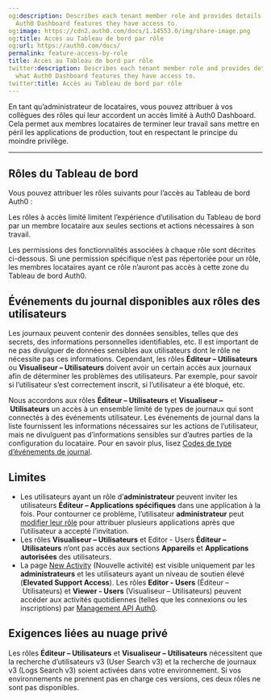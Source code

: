 ```yaml
---
og:description: Describes each tenant member role and provides details about what
  Auth0 Dashboard features they have access to.
og:image: https://cdn2.auth0.com/docs/1.14553.0/img/share-image.png
og:title: Accès au Tableau de bord par rôle
og:url: https://auth0.com/docs/
permalink: feature-access-by-role
title: Accès au Tableau de bord par rôle
twitter:description: Describes each tenant member role and provides details about
  what Auth0 Dashboard features they have access to.
twitter:title: Accès au Tableau de bord par rôle
---
```


En tant qu’administrateur de locataires, vous pouvez attribuer à vos collègues des rôles qui leur accordent un accès limité à Auth0 Dashboard. Cela permet aux membres locataires de terminer leur travail sans mettre en péril les applications de production, tout en respectant le principe du moindre privilège.

****

## Rôles du Tableau de bord

Vous pouvez attribuer les rôles suivants pour l’accès au Tableau de bord Auth0 :





Les rôles à accès limité limitent l’expérience d’utilisation du Tableau de bord par un membre locataire aux seules sections et actions nécessaires à son travail.

Les permissions des fonctionnalités associées à chaque rôle sont décrites ci-dessous. Si une permission spécifique n’est pas répertoriée pour un rôle, les membres locataires ayant ce rôle n’auront pas accès à cette zone du Tableau de bord Auth0.



## Événements du journal disponibles aux rôles des utilisateurs

Les journaux peuvent contenir des données sensibles, telles que des secrets, des informations personnelles identifiables, etc. Il est important de ne pas divulguer de données sensibles aux utilisateurs dont le rôle ne nécessite pas ces informations. Cependant, les rôles **Éditeur – Utilisateurs** ou **Visualiseur – Utilisateurs** doivent avoir un certain accès aux journaux afin de déterminer les problèmes des utilisateurs. Par exemple, pour savoir si l’utilisateur s’est correctement inscrit, si l’utilisateur a été bloqué, etc.

Nous accordons aux rôles **Éditeur – Utilisateurs** et **Visualiseur – Utilisateurs** un accès à un ensemble limité de types de journaux qui sont connectés à des événements utilisateur. Les événements de journal dans la liste fournissent les informations nécessaires sur les actions de l’utilisateur, mais ne divulguent pas d’informations sensibles sur d’autres parties de la configuration du locataire. Pour en savoir plus, lisez [Codes de type d’événements de journal](/logs/log-event-type-codes).



## Limites

* Les utilisateurs ayant un rôle d’**administrateur** peuvent inviter les utilisateurs **Éditeur – Applications spécifiques** dans une application à la fois. Pour contourner ce problème, l’utilisateur **administrateur** peut [modifier leur rôle](/manage-dashboard-access/edit-dashboard-users) pour attribuer plusieurs applications après que l’utilisateur a accepté l’invitation.
* Les rôles **Visualiseur – Utilisateurs** et Editor - Users **Éditeur – Utilisateurs** n’ont pas accès aux sections **Appareils** et **Applications autorisées** des utilisateurs.
* La page [New Activity](https://auth0.com/docs/get-started/dashboard/activity) (Nouvelle activité) est visible uniquement par les **administrateurs** et les utilisateurs ayant un niveau de soutien élevé (**Elevated Support Access**). Les rôles **Editor - Users** (Éditeur – Utilisateurs) et **Viewer - Users** (Visualiseur – Utilisateurs) peuvent accéder aux activités quotidiennes (telles que les connexions ou les inscriptions) par [Management API Auth0](https://auth0.com/docs/api/management/v2#!/Stats/get_daily).

## Exigences liées au nuage privé

Les rôles **Éditeur – Utilisateurs** et **Visualiseur – Utilisateurs** nécessitent que la recherche d’utilisateurs v3 (User Search v3) et la recherche de journaux v3 (Logs Search v3) soient activées dans votre environnement. Si vos environnements ne prennent pas en charge ces versions, ces deux rôles ne sont pas disponibles.